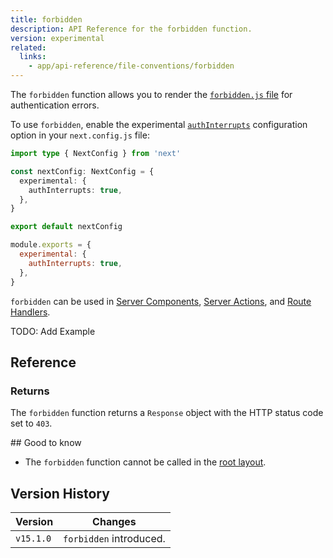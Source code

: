```yaml
---
title: forbidden
description: API Reference for the forbidden function.
version: experimental
related:
  links:
    - app/api-reference/file-conventions/forbidden
---
```


The `forbidden` function allows you to render the [`forbidden.js` file](/docs/app/api-reference/file-conventions/forbidden) for authentication errors.

To use `forbidden`, enable the experimental [`authInterrupts`](/docs/app/api-reference/config/next-config-js/authInterrupts) configuration option in your `next.config.js` file:

```ts filename="next.config.ts" switcher
import type { NextConfig } from 'next'

const nextConfig: NextConfig = {
  experimental: {
    authInterrupts: true,
  },
}

export default nextConfig
```

```js filename="next.config.js" switcher
module.exports = {
  experimental: {
    authInterrupts: true,
  },
}
```

`forbidden` can be used in [Server Components](/docs/app/building-your-application/rendering/server-components), [Server Actions](/docs/app/building-your-application/data-fetching/server-actions), and [Route Handlers](/docs/app/building-your-application/routing/route-handlers).

TODO: Add Example

## Reference

### Returns

The `forbidden` function returns a `Response` object with the HTTP status code set to `403`.

## Good to know

- The `forbidden` function cannot be called in the [root layout](/docs/app/building-your-application/routing/layouts-and-templates#root-layout-required).

## Version History

| Version   | Changes                 |
| --------- | ----------------------- |
| `v15.1.0` | `forbidden` introduced. |
